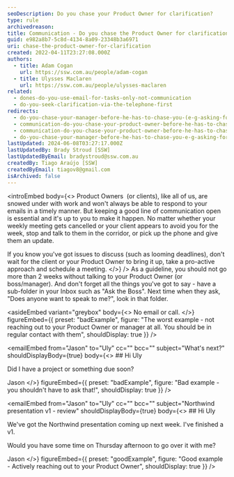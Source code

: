 ```yaml
---
seoDescription: Do you chase your Product Owner for clarification?
type: rule
archivedreason:
title: Communication - Do you chase the Product Owner for clarification?
guid: e982a8b7-5c8d-4134-8a09-23348b3a6971
uri: chase-the-product-owner-for-clarification
created: 2022-04-11T23:27:08.000Z
authors:
  - title: Adam Cogan
    url: https://ssw.com.au/people/adam-cogan
  - title: Ulysses Maclaren
    url: https://ssw.com.au/people/ulysses-maclaren
related:
  - dones-do-you-use-email-for-tasks-only-not-communication
  - do-you-seek-clarification-via-the-telephone-first
redirects:
  - do-you-chase-your-manager-before-he-has-to-chase-you-(e-g-asking-for-clarification)
  - communication-do-you-chase-your-product-owner-before-he-has-to-chase-you-e-g-asking-for-clarification
  - communication-do-you-chase-your-product-owner-before-he-has-to-chase-you-(e-g-asking-for-clarification)
  - do-you-chase-your-manager-before-he-has-to-chase-you-e-g-asking-for-clarification
lastUpdated: 2024-06-08T03:27:17.000Z
lastUpdatedBy: Brady Stroud [SSW]
lastUpdatedByEmail: bradystroud@ssw.com.au
createdBy: Tiago Araújo [SSW]
createdByEmail: tiagov8@gmail.com
isArchived: false
---
```


<introEmbed
  body={<>
Product Owners  (or clients), like all of us, are snowed under with work and won't always be able to respond to your emails in a timely manner. But keeping a good line of communication open is essential and it's up to you to make it happen. No matter whether your weekly meeting gets cancelled or your client appears to avoid you for the week, stop and talk to them in the corridor, or pick up the phone and give them an update.

If you know you've got issues to discuss (such as looming deadlines), don't wait for the client or your Product Owner to bring it up, take a pro-active approach and schedule a meeting.
  </>}
/>
As a guideline, you should not go more than 2 weeks without talking to your Product Owner (or boss/manager). And don't forget all the things you've got to say - have a sub-folder in your Inbox such as "Ask the Boss". Next time when they ask, "Does anyone want to speak to me?", look in that folder.


<asideEmbed
  variant="greybox"
  body={<>
    No email or call.
  </>}
  figureEmbed={{
    preset: "badExample",
    figure: "The worst example - not reaching out to your Product Owner or manager at all. You should be in regular contact with them",
    shouldDisplay: true
  }}
/>


<emailEmbed
  from="Jason"
  to="Uly"
  cc=""
  bcc=""
  subject="What's next?"
  shouldDisplayBody={true}
  body={<>
    ## Hi Uly

Did I have a project or something due soon?

Jason
  </>}
  figureEmbed={{
    preset: "badExample",
    figure: "Bad example - you shouldn't have to ask that!",
    shouldDisplay: true
  }}
/>

<emailEmbed
  from="Jason"
  to="Uly"
  cc=""
  bcc=""
  subject="Northwind presentation v1 - review"
  shouldDisplayBody={true}
  body={<>
    ## Hi Uly

We've got the Northwind presentation coming up next week. I've finished a v1.

Would you have some time on Thursday afternoon to go over it with me?

Jason
  </>}
  figureEmbed={{
    preset: "goodExample",
    figure: "Good example - Actively reaching out to your Product Owner",
    shouldDisplay: true
  }}
/>
